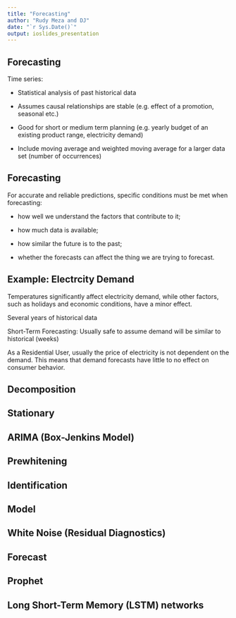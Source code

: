 ```yaml
---
title: "Forecasting"
author: "Rudy Meza and DJ"
date: "`r Sys.Date()`"
output: ioslides_presentation
---
```






## Forecasting


Time series:

  * Statistical analysis of past historical data 

  * Assumes causal relationships are stable (e.g. effect of a promotion, seasonal etc.)

  * Good for short or medium term planning (e.g. yearly budget of an existing product range, electricity demand)

  * Include moving average and weighted moving average for a larger data set (number of occurrences)
  
## Forecasting

For accurate and reliable predictions, specific conditions must be met when forecasting:

  * how well we understand the factors that contribute to it;
  
  * how much data is available;

  * how similar the future is to the past;
  
  * whether the forecasts can affect the thing we are trying to forecast.

## Example: Electrcity Demand

Temperatures significantly affect electricity demand, while other factors, such as holidays and economic conditions, have a minor effect.

Several years of historical data

Short-Term Forecasting: Usually safe to assume demand will be similar to historical (weeks)

As a Residential User, usually the price of electricity is not dependent on the demand. This means that demand forecasts have little to no effect on consumer behavior. 


## Decomposition






## Stationary









## ARIMA (Box-Jenkins Model)











## Prewhitening











## Identification









## Model








## White Noise (Residual Diagnostics)




## Forecast





## Prophet






## Long Short-Term Memory (LSTM) networks

